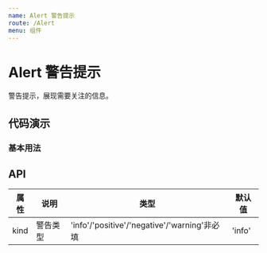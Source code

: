 ```yaml
---
name: Alert 警告提示
route: /Alert
menu: 组件
---
```



# Alert 警告提示

警告提示，展现需要关注的信息。

## 代码演示

### 基本用法

<Playground>
  <BasicDemo />
</Playground>

## API

| 属性 | 说明     | 类型                                         | 默认值 |
| ---- | -------- | -------------------------------------------- | ------ |
| kind | 警告类型 | 'info'/'positive'/'negative'/'warning'非必填 | 'info' |
